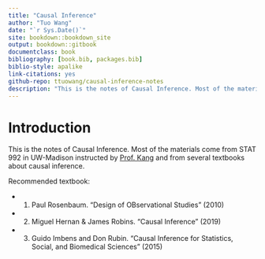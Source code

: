 ```yaml
--- 
title: "Causal Inference"
author: "Tuo Wang"
date: "`r Sys.Date()`"
site: bookdown::bookdown_site
output: bookdown::gitbook
documentclass: book
bibliography: [book.bib, packages.bib]
biblio-style: apalike
link-citations: yes
github-repo: ttuowang/causal-inference-notes
description: "This is the notes of Causal Inference. Most of the materials come from STAT 992 instructed by Prof. Kang and from several textbooks in causal inference"
---
```


# Introduction {-}

This is the notes of Causal Inference. Most of the materials come from STAT 992 in UW-Madison instructed by [Prof. Kang]() and from several textbooks about causal inference. 

Recommended textbook:

- 1. Paul Rosenbaum. "Design of OBservational Studies" (2010)
- 2. Miguel Hernan & James Robins. "Causal Inference" (2019)
- 3. Guido Imbens and Don Rubin. “Causal Inference for Statistics, Social, and Biomedical Sciences” (2015)

